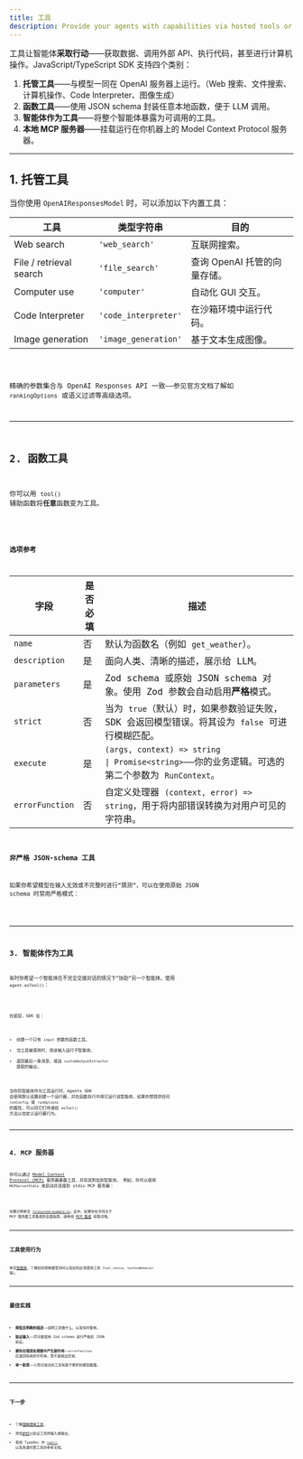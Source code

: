 ```yaml
---
title: 工具
description: Provide your agents with capabilities via hosted tools or custom function tools
---
```



工具让智能体**采取行动**——获取数据、调用外部 API、执行代码，甚至进行计算机操作。JavaScript/TypeScript SDK 支持四个类别：

1. **托管工具**——与模型一同在 OpenAI 服务器上运行。（Web 搜索、文件搜索、计算机操作、Code Interpreter、图像生成）
2. **函数工具**——使用 JSON schema 封装任意本地函数，便于 LLM 调用。
3. **智能体作为工具**——将整个智能体暴露为可调用的工具。
4. **本地 MCP 服务器**——挂载运行在你机器上的 Model Context Protocol 服务器。

---

## 1. 托管工具

当你使用 `OpenAIResponsesModel` 时，可以添加以下内置工具：

| 工具                    | 类型字符串           | 目的                         |
| ----------------------- | -------------------- | ---------------------------- |
| Web search              | `'web_search'`       | 互联网搜索。                 |
| File / retrieval search | `'file_search'`      | 查询 OpenAI 托管的向量存储。 |
| Computer use            | `'computer'`         | 自动化 GUI 交互。            |
| Code Interpreter        | `'code_interpreter'` | 在沙箱环境中运行代码。       |
| Image generation        | `'image_generation'` | 基于文本生成图像。           |

<Code lang="typescript" code={toolsHostedToolsExample} title="托管工具" />

精确的参数集合与 OpenAI Responses API 一致——参见官方文档了解如 `rankingOptions` 或语义过滤等高级选项。

---

## 2. 函数工具

你可以用 `tool()` 辅助函数将**任意**函数变为工具。

<Code
  lang="typescript"
  code={toolsFunctionExample}
  title="带 Zod 参数的函数工具"
/>

### 选项参考

| 字段            | 是否必填 | 描述                                                                                                                                                                                          |
| --------------- | -------- | --------------------------------------------------------------------------------------------------------------------------------------------------------------------------------------------- |
| `name`          | 否       | 默认为函数名（例如 `get_weather`）。                                                                                                                                                          |
| `description`   | 是       | 面向人类、清晰的描述，展示给 LLM。                                                                                                                                                            |
| `parameters`    | 是       | Zod schema 或原始 JSON schema 对象。使用 Zod 参数会自动启用**严格**模式。                                                                                                                     |
| `strict`        | 否       | 当为 `true`（默认）时，如果参数验证失败，SDK 会返回模型错误。将其设为 `false` 可进行模糊匹配。                                                                                                |
| `execute`       | 是       | `(args, context) => string                                                                                               \| Promise<string>`——你的业务逻辑。可选的第二个参数为 `RunContext`。 |
| `errorFunction` | 否       | 自定义处理器 `(context, error) => string`，用于将内部错误转换为对用户可见的字符串。                                                                                                           |

### 非严格 JSON‑schema 工具

如果你希望模型在输入无效或不完整时进行“猜测”，可以在使用原始 JSON schema 时禁用严格模式：

<Code
  lang="typescript"
  code={nonStrictSchemaTools}
  title="非严格 JSON schema 工具"
/>

---

## 3. 智能体作为工具

有时你希望一个智能体在不完全交接对话的情况下“协助”另一个智能体。使用 `agent.asTool()`：

<Code lang="typescript" code={agentsAsToolsExample} title="智能体作为工具" />

在底层，SDK 会：

- 创建一个只有 `input` 参数的函数工具。
- 当工具被调用时，用该输入运行子智能体。
- 返回最后一条消息，或由 `customOutputExtractor` 提取的输出。

当你将智能体作为工具运行时，Agents SDK 会使用默认设置创建一个运行器，并在函数执行中用它运行该智能体。如果你想提供任何 `runConfig` 或 `runOptions` 的属性，可以将它们传递给 `asTool()` 方法以自定义运行器行为。

---

## 4. MCP 服务器

你可以通过 [Model Context Protocol (MCP)](https://modelcontextprotocol.io/) 服务器暴露工具，并将其附加到智能体。
例如，你可以使用 `MCPServerStdio` 来启动并连接到 stdio MCP 服务器：

<Code lang="typescript" code={mcpLocalServer} title="本地 MCP 服务器" />

完整示例参见 [`filesystem-example.ts`](https://github.com/openai/openai-agents-js/tree/main/examples/mcp/filesystem-example.ts)。此外，如果你在寻找关于 MCP 服务器工具集成的全面指南，请参阅 [MCP 集成](/openai-agents-js/zh/guides/mcp) 获取详情。

---

## 工具使用行为

参见[智能体](/openai-agents-js/zh/guides/agents#forcing-tool-use)，了解如何控制模型何时以及如何必须使用工具（`tool_choice`、`toolUseBehavior` 等）。

---

## 最佳实践

- **简短且明确的描述**——说明工具做什么，以及何时使用。
- **验证输入**——尽可能使用 Zod schema 进行严格的 JSON 验证。
- **避免在错误处理器中产生副作用**——`errorFunction` 应返回有用的字符串，而不是抛出异常。
- **单一职责**——小而可组合的工具有助于更好的模型推理。

---

## 下一步

- 了解[强制使用工具](/openai-agents-js/zh/guides/agents#forcing-tool-use)。
- 添加[护栏](/openai-agents-js/zh/guides/guardrails)以验证工具的输入或输出。
- 查阅 TypeDoc 中 [`tool()`](/openai-agents-js/openai/agents/functions/tool) 以及各类托管工具的参考文档。
